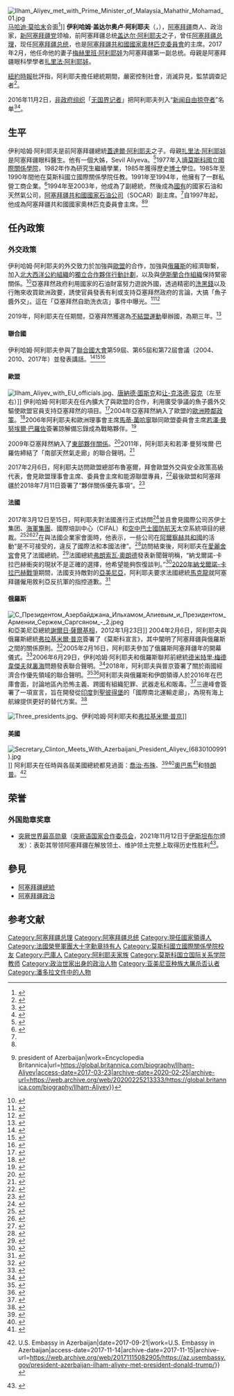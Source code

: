 {{Infobox officeholder
|name          = 伊利哈姆·阿利耶夫<br>İlham Əliyev
|image         = Ilham Aliyev (official portrait).jpg
|office        = 第4任[[阿塞拜疆總統|阿塞拜疆總統]]
|deputy = [[梅赫里班·阿利耶娃|梅赫里班·阿利耶娃]]
|primeminister = [[阿尔图尔·拉西扎德|阿尔图尔·拉西扎德]]<br>[[諾夫魯茲·馬馬多夫|諾夫魯茲·馬馬多夫]]<br>[[阿里·阿萨多夫|阿里·阿萨多夫]]
|term_start    = 2003年10月31日
|term_end      = 
|predecessor   = [[盖达尔·阿利耶夫|盖达尔·阿利耶夫]]
|successor     = 
|office1       = [[阿塞拜疆總理|第7任]][[阿塞拜疆總理|阿塞拜疆總理]]
|president1    =  [[蓋達爾·阿利耶夫|蓋達爾·阿利耶夫]]
|term_start1   = 2003年8月4日
|term_end1     = 2003年11月4日
|predecessor1  = [[阿尔图尔·拉西扎德|阿尔图尔·拉西扎德]]
|successor1    = [[阿尔图尔·拉西扎德|阿尔图尔·拉西扎德]]
|office2       = 新阿塞拜疆黨主席
|term_start2   = 2003年10月31日
|term_end2     = 
|predecessor2  = [[蓋達爾·阿利耶夫|蓋達爾·阿利耶夫]]
|successor2    = 
|birth_name    = İlham Heydər oğlu Əliyev
|birth_date    = {{birth date and age|1961|12|24|df=y}}
|birth_place   = {{flag|USSR|1955}}[[亞塞拜然蘇維埃社會主義共和國|亞塞拜然]][[巴庫|巴庫]]
|nationality    = {{AZE}}
|death_date    = 
|death_place   = 
|party         = [[新阿塞拜疆黨|新阿塞拜疆黨]]
|spouse        = [[梅赫里班·阿利耶娃|梅赫里班·阿利耶娃]] {{small|(1983–至今)}}
|children      = [[萊拉·阿利耶娃|萊拉·阿利耶娃]]<br />艾素·阿利耶娃<br />盖达尔·阿利耶夫
|alma_mater    = [[莫斯科國立國際關係學院|莫斯科國立國際關係學院]]
|religion      = [[什葉派|伊斯蘭教什葉派]]
|signature     = Signature of Ilham Aliyev.svg
}}
[[File:Ilham_Aliyev_met_with_Prime_Minister_of_Malaysia_Mahathir_Mohamad_01.jpg|thumb]][[马哈迪·莫哈末|马哈迪·莫哈末]]会面<ref>{{Cite web|title=伊利哈姆·阿利耶夫总统接见马来西亚总理马哈迪·莫哈末|url=https://azertag.az/chn/xeber/china-1348512|accessdate=|author=|date=|format=|publisher=|language=|archive-date=2022-04-07|archive-url=https://web.archive.org/web/20220407182308/https://azertag.az/chn/xeber/china-1348512}}</ref>]]
'''伊利哈姆·盖达尔奥卢·阿利耶夫'''（{{lang-az|İlham Heydər oğlu Əliyev}}，{{bd|1961年|12月24日|}}），[[阿塞拜疆|阿塞拜疆]]商人、政治家，[[新阿塞拜疆党|新阿塞拜疆党]]领袖，前阿塞拜疆总统[[盖达尔·阿利耶夫|盖达尔·阿利耶夫]]之子，曾任[[阿塞拜疆总理|阿塞拜疆总理]]，现任[[阿塞拜疆总统|阿塞拜疆总统]]，也是[[阿塞拜疆共和國國家奧林匹克委員會|阿塞拜疆共和國國家奧林匹克委員會]]的主席。2017年2月，他任命他的妻子[[梅赫里班·阿利耶娃|梅赫里班·阿利耶娃]]为阿塞拜疆第一副总统。母親是阿塞拜疆眼科學學者[[扎里法·阿利耶娃|扎里法·阿利耶娃]]。

[[紐約時報|紐約時報]]批評指，阿利耶夫擔任總統期間，嚴密控制社會，消滅异見，監禁調查記者<ref>{{Cite web |url=https://cn.nytimes.com/world/20201022/azerbaijan-armenia-nagorno-karabakh-refugees/ |title=纳卡冲突：阿塞拜疆的痛苦、愤怒与战争狂热 |accessdate=2020-10-22 |archive-date=2020-12-04 |archive-url=https://web.archive.org/web/20201204113043/https://cn.nytimes.com/world/20201022/azerbaijan-armenia-nagorno-karabakh-refugees/ |dead-url=no }}</ref>。

2016年11月2日，[[非政府组织|非政府组织]]「[[无国界记者|无国界记者]]」把阿利耶夫列入“[[新闻自由掠夺者|新闻自由掠夺者]]”名单<ref>{{Cite web|title=2016年全球35个新闻自由掠夺者列表|url=https://rsf.org/en/portraits/predator|accessdate=2020-12-07|author=|date=|format=|work=RSF|publisher=|language=en|archive-date=2018-03-25|archive-url=https://web.archive.org/web/20180325045530/https://rsf.org/en/portraits/predator}}</ref><ref>{{Cite web|title=新闻自由公敌名单 习近平李显龙上榜|url=https://www.cincainews.com/news/world/2016/11/03/20161103-rsf-enemies-of-press-freedom/1241873|accessdate=2020-11-30|last=综合报导|first=2016年 11月 03日 星期四 04:33 下午 Myt|work=www.cincainews.com|language=zh|archive-date=2020-12-15|archive-url=https://web.archive.org/web/20201215121308/https://www.cincainews.com/news/world/2016/11/03/20161103-rsf-enemies-of-press-freedom/1241873}}</ref>。

== 生平 ==
伊利哈姆·阿利耶夫是前阿塞拜疆總統[[蓋達爾·阿利耶夫|蓋達爾·阿利耶夫]]之子。母親[[扎里法·阿利耶娃|扎里法·阿利耶娃]]是阿塞拜疆眼科醫生。他有一個大姊，Sevil Aliyeva。<ref>{{cite web |title=A Challenger In Azerbaijan's Ruling Family? |url=https://www.rferl.org/a/A_Challenger_In_Azerbaijans_Ruling_Family/1619232.html |website=rferl.org |publisher=Radio Free Europe/RadioLiberty |access-date=26 January 2021 |archive-date=2022-04-08 |archive-url=https://web.archive.org/web/20220408121148/https://www.rferl.org/a/A_Challenger_In_Azerbaijans_Ruling_Family/1619232.html }}</ref>1977年入讀[[莫斯科國立國際關係學院|莫斯科國立國際關係學院]]，1982年作為研究生繼續學業，1985年獲得歷史[[哲學博士|博士]]學位。1985年至1990年間他在莫斯科國立國際關係學院任教。1991年至1994年，他擁有了一群私營工商企業。<ref name=":1">{{Cite web|url=http://en.president.az/president/biography|title=PRESIDENT » Biography|website=Official web-site of President of Azerbaijan Republic|access-date=2017-03-23|archive-date=2015-01-20|archive-url=https://web.archive.org/web/20150120082618/http://en.president.az/president/biography}}</ref>1994年至2003年，他成為了副總統，然後成為[[國有|國有]]的國家石油和天然氣公司，[[阿塞拜疆共和國國家石油公司|阿塞拜疆共和國國家石油公司]]（SOCAR）副主席。<ref name=":1" />自1997年起，他成為阿塞拜疆共和國國家奧林匹克委員會主席。<ref name=":1" /><ref name="Encyclopedia Britannica">{{Cite news|title=Ilham Aliyev {{!}} president of Azerbaijan|work=Encyclopedia Britannica|url=https://global.britannica.com/biography/Ilham-Aliyev|access-date=2017-03-23|archive-date=2020-02-25|archive-url=https://web.archive.org/web/20200225213333/https://global.britannica.com/biography/Ilham-Aliyev}}</ref>

== 任內政策 ==
=== 外交政策 ===
伊利哈姆·阿利耶夫的外交致力於加強與[[歐盟|歐盟]]的合作，加強與[[俄羅斯|俄羅斯]]的經濟聯繫，加入[[北大西洋公約組織|北大西洋公約組織]]的[[獨立合作夥伴行動計劃|獨立合作夥伴行動計劃]]，以及與[[伊斯蘭合作組織|伊斯蘭合作組織]]保持緊密關係。<ref name="oic-oci.org">{{Cite web|title=President of the Republic of Azerbaijan Receives OIC S...|url=https://www.oic-oci.org/topic/?t_id=8169&ref=3298&lan=en|url-status=dead|archive-url=https://web.archive.org/web/20171201034232/https://www.oic-oci.org/topic/?t_id=8169&ref=3298&lan=en|archive-date=2017-12-01|access-date=2017-11-17|website=www.oic-oci.org}}</ref>亞塞拜然政府利用國家的石油財富努力遊說外國，透過精密的[[洗黑錢|洗黑錢]]以及行賄來收買歐洲政要，誘使官員發表有利或支持亞塞拜然政府的言論，大搞「魚子醬外交」。這在「亞塞拜然自助洗衣店」事件中曝光。<ref name=":11">{{Cite web|date=2017-09-04|title=Everything you need to know about the Azerbaijani Laundromat|url=http://www.theguardian.com/world/2017/sep/04/everything-you-need-to-know-about-the-azerbaijani-laundromat|access-date=2021-07-04|website=the Guardian|language=en|archive-date=2021-03-05|archive-url=https://web.archive.org/web/20210305142038/https://www.theguardian.com/world/2017/sep/04/everything-you-need-to-know-about-the-azerbaijani-laundromat}}</ref><ref name=":13">{{Cite web|date=2017-09-04|title=UK at centre of secret $3bn Azerbaijani money laundering and lobbying scheme|url=http://www.theguardian.com/world/2017/sep/04/uk-at-centre-of-secret-3bn-azerbaijani-money-laundering-and-lobbying-scheme|access-date=2021-07-04|website=the Guardian|language=en|archive-date=2021-03-05|archive-url=https://web.archive.org/web/20210305142138/https://www.theguardian.com/world/2017/sep/04/uk-at-centre-of-secret-3bn-azerbaijani-money-laundering-and-lobbying-scheme}}</ref>

2019年，阿利耶夫在任期間，亞塞拜然獲選為[[不結盟運動|不結盟運動]]舉辦國，為期三年。<ref name="CaucWatch_AZ2chair_NAM">{{cite web | title= Azerbaijan to chair the Non-Aligned Movement | website= [[Caucusus_Watch|Caucusus Watch]] |date = 2019-10-29 | url = https://caucasuswatch.de/news/2158.html | access-date = 2020-10-22 |archive-url= https://archive.today/20201022193518/https://caucasuswatch.de/news/2158.html |archive-date= 2020-10-22 |url-status=live }}</ref>

==== 聯合國 ====
伊利哈姆·阿利耶夫參與了[[聯合國大會|聯合國大會]]第59屆、第65屆和第72屆會議（2004、2010、2017年）並發表講話。<ref>{{Cite web|url=http://www.un.org/webcast/ga/59/statements/azeeng040924.pdf|title=Text of the Speech in UN webpage|access-date=2021-09-29|archive-date=2018-12-16|archive-url=https://web.archive.org/web/20181216033028/http://www.un.org/webcast/ga/59/statements/azeeng040924.pdf}}</ref><ref>{{Cite web|url=https://gadebate.un.org/sites/default/files/gastatements/65/65_AZ_en.pdf|title=Text of the Statement in UN session|website=gadebate.un.org|access-date=2021-09-29|archive-date=2017-11-07|archive-url=https://web.archive.org/web/20171107020941/https://gadebate.un.org/sites/default/files/gastatements/65/65_AZ_en.pdf}}</ref><ref name=":4">{{Cite web|url=http://files.preslib.az/site/ialiyev/2017.pdf|title=Speeched of the President of Azerbaijan - Library of President's Administration|access-date=2021-09-29|archive-date=2018-01-27|archive-url=https://web.archive.org/web/20180127091359/http://files.preslib.az/site/ialiyev/2017.pdf}}</ref>

==== 歐盟 ====
[[File:Ilham_Aliyev_with_EU_officials.jpg|left]]、[[唐納德·圖斯克|唐納德·圖斯克]]和[[让-克洛德·容克|让-克洛德·容克]]（左至右）]]
伊利哈姆·阿利耶夫在任內擴大了與歐盟的合作，利用廣受爭議的魚子醬外交驅使歐盟官員支持亞塞拜然的項目。<ref name="The_Guardian_caviar">{{cite news | last1= Doward | first1= Jamie |last2=Latimer |first2=Charlotte | title= Plush hotels and caviar diplomacy: how Azerbaijan's elite wooed MPs | date= 2013-11-24 |newspaper= [[The_Guardian|The Guardian]] | url= https://www.theguardian.com/world/2013/nov/24/azerbaijan-caviar-diplomacy-for-mps |access-date=2020-10-21 |archive-url= https://web.archive.org/web/20150705183925/http://www.theguardian.com/world/2013/nov/24/azerbaijan-caviar-diplomacy-for-mps |archive-date= 2015-07-05 |url-status=live }}</ref>2004年亞塞拜然納入了歐盟的[[歐洲睦鄰政策|歐洲睦鄰政策]]。<ref>{{Cite web|url=https://eeas.europa.eu/headquarters/headquarters-homepage/330/european-neighbourhood-policy-enp_en|title=European Neighbourhood Policy (ENP) - EEAS - European External Action Service - European Commission|website=EEAS - European External Action Service|access-date=2017-11-11|archive-date=2022-03-26|archive-url=https://web.archive.org/web/20220326065625/https://eeas.europa.eu/headquarters/headquarters-homepage/330/european-neighbourhood-policy-enp_en}}</ref>2006年阿利耶夫和歐洲理事會主席[[馬蒂·萬哈寧|馬蒂·萬哈寧]]聯同歐盟委員會主席[[若澤·曼努埃爾·巴羅佐|若澤·曼努埃爾·巴羅佐]]簽署諒解備忘錄成為戰略夥伴。<ref>{{Cite web|url=http://www.europarl.europa.eu/meetdocs/2009_2014/documents/dsca/dv/dsca_20130321_14/dsca_20130321_14en.pdf|title=MoU between Azerbaijan Republic and European Union|access-date=Sep 16, 2020|archive-date=2017-11-11|archive-url=https://web.archive.org/web/20171111204858/http://www.europarl.europa.eu/meetdocs/2009_2014/documents/dsca/dv/dsca_20130321_14/dsca_20130321_14en.pdf}}</ref>

2009年亞塞拜然納入了[[東部夥伴關係|東部夥伴關係]]。<ref>{{Cite web|url=https://eeas.europa.eu/headquarters/headquarters-homepage/419/eastern-partnership_en|title=Eastern Partnership - EEAS - European External Action Service - European Commission|website=EEAS - European External Action Service|access-date=2017-11-11|archive-date=2017-04-03|archive-url=https://web.archive.org/web/20170403013824/https://eeas.europa.eu/headquarters/headquarters-homepage/419/eastern-partnership_en}}</ref>2011年，阿利耶夫和若澤·曼努埃爾·巴羅佐締結了「南部天然氣走廊」的聯合聲明。<ref>{{Cite web|url=http://gpf-europe.com/upload/iblock/bb6/20500c15d01.pdf|title=Joint declaration on Southern Gas Corridor|access-date=2021-09-29|archive-date=2016-03-28|archive-url=https://web.archive.org/web/20160328122232/http://gpf-europe.com/upload/iblock/bb6/20500c15d01.pdf}}</ref>

2017年2月6日，阿利耶夫訪問歐盟總部布魯塞爾，拜會歐盟外交與安全政策高級代表，會見歐盟理事會主席、委員會主席和能源聯盟專員，<ref>{{Cite news|url=http://www.diplomatmagazine.nl/2017/02/20/president-aliyev-in-brussels/|title=President Aliyev in Brussels - Diplomat magazine|date=2017-02-20|work=Diplomat magazine|access-date=2017-11-11|archive-date=2020-03-11|archive-url=https://web.archive.org/web/20200311220010/http://www.diplomatmagazine.nl/2017/02/20/president-aliyev-in-brussels/}}</ref>最後歐盟和阿塞拜疆於2018年7月11日簽署了“夥伴關係優先事項”。<ref>{{Cite news|url=https://www.euractiv.com/section/azerbaijan/news/eu-and-azerbaijan-agree-partnership-priorities/|title=EU and Azerbaijan agree 'Partnership Priorities'|date=2018-07-12|work=euractiv.com|access-date=2018-11-16|archive-date=2022-04-25|archive-url=https://web.archive.org/web/20220425081732/https://www.euractiv.com/section/azerbaijan/news/eu-and-azerbaijan-agree-partnership-priorities/}}</ref>

==== 法國 ====
2017年3月12日至15日，阿利耶夫對法國進行正式訪問<ref>{{Cite news|url=https://blogs.mediapart.fr/henri-fourcadis/blog/130317/jean-francois-mancel-pour-la-verite-et-la-paix-entre-larmenie-et-lazerbaidjan|title=Jean-François Mancel : "Pour la vérité et la paix entre l'Arménie et l'Azerbaïdjan"|work=Club de Mediapart|access-date=2017-03-16|language=fr|archive-url=https://web.archive.org/web/20170318172816/https://blogs.mediapart.fr/henri-fourcadis/blog/130317/jean-francois-mancel-pour-la-verite-et-la-paix-entre-larmenie-et-lazerbaidjan|archive-date=2017-03-18|url-status=dead}}</ref>並且會見國際公司苏伊士集团、[[海軍集團|海軍集團]]、國際培訓中心（CIFAL）和[[空中巴士國防航天|空中巴士國防航天]]太空系統項目的總裁。<ref>{{Cite news|url=http://azertag.az/en/xeber/1042718|title=President Ilham Aliyev met with Deputy CEO of SUEZ in Paris VIDEO|date=2017-03-13|access-date=2017-03-16|archive-date=2022-04-21|archive-url=https://web.archive.org/web/20220421231900/https://azertag.az/en/xeber/1042718}}</ref><ref>{{Cite news|url=http://azertag.az/en/xeber/1042733|title=President Ilham Aliyev met with Chairman and CEO of CIFAL Group in Paris VIDEO|date=2017-03-13|access-date=2017-03-16|archive-date=2021-03-25|archive-url=https://web.archive.org/web/20210325225459/https://azertag.az/en/xeber/1042733}}</ref><ref>{{Cite news|url=http://azertag.az/en/xeber/1042842|title=President Ilham Aliyev met with Executive Vice President of Space Systems in Airbus Defence and Space Division VIDEO|date=2017-03-13|access-date=2017-03-16|archive-date=2021-03-15|archive-url=https://web.archive.org/web/20210315120706/https://azertag.az/en/xeber/1042842}}</ref>在與法國企業家會面時，他表示，一些公司在[[阿爾察赫共和國|阿爾察赫共和國]]的活動“是不可接受的，違反了國際法和本國法律”。<ref>{{Cite news|url=http://azertag.az/en/xeber/1043236|title=Our relations with France are of great importance, Azerbaijani President Ilham Aliyev told members of MEDEF International VIDEO|date=2017-03-14|access-date=2017-03-16|archive-date=2021-03-08|archive-url=https://web.archive.org/web/20210308033436/https://azertag.az/en/xeber/1043236}}</ref>訪問結束後，阿利耶夫在[[愛麗舍宮|愛麗舍宮]]會見了法國總統。<ref>{{Cite news|url=http://www.elysee.fr/photos/diner-officiel-en-l-honneur-de-m-ilham-aliyev-president-de-la-republique-d-azerbaidjan/|title=Dîner officiel en l'honneur de M. Ilham ALIYEV, Président de la République d'Azerbaïdjan|last=République|first=Présidence de la|work=www.elysee.fr|access-date=2017-03-16|language=fr|archive-date=2017-03-27|archive-url=https://web.archive.org/web/20170327032124/http://www.elysee.fr/photos/diner-officiel-en-l-honneur-de-m-ilham-aliyev-president-de-la-republique-d-azerbaidjan/}}</ref>法國總統[[弗朗索瓦·奧朗德|弗朗索瓦·奧朗德]]發表新聞聲明稱，“納戈爾諾-卡拉巴赫衝突的現狀不是正確的選擇，他希望能夠恢復談判。”<ref>{{Cite web|title=Déclaration de M. François Hollande, Président de la République, sur les relations entre la France et l'Azerbaïdjan, à Paris le 14 mars 2017.|url=https://www.vie-publique.fr/discours/202414-declaration-de-m-francois-hollande-president-de-la-republique-sur-les|access-date=2021-07-05|website=Vie publique.fr|language=fr|archive-date=2022-05-01|archive-url=https://web.archive.org/web/20220501163902/https://www.vie-publique.fr/discours/202414-declaration-de-m-francois-hollande-president-de-la-republique-sur-les}}</ref>[[2020年納戈爾諾-卡拉巴赫戰爭|2020年納戈爾諾-卡拉巴赫戰爭]]期間，法國支持敵對的[[亞美尼亞|亞美尼亞]]，阿利耶夫要求法國總統[[馬克龍|馬克龍]]就阿塞拜疆僱用敘利亞反抗軍的指控道歉。<ref>{{Cite web|url=https://mediamax.am/en/news/foreignpolicy/39861/|title=Aliyev demands an apology from Macron|website=mediamax.am|access-date=2021-09-29|archive-date=2022-04-19|archive-url=https://web.archive.org/web/20220419145352/https://mediamax.am/en/news/foreignpolicy/39861/}}</ref>

==== 俄羅斯 ====
{{See also|阿塞拜疆－俄羅斯關係}}
[[File:С_Президентом_Азербайджана_Ильхамом_Алиевым_и_Президентом_Армении_Сержем_Саргсяном_-_2.jpeg|thumb]]和亞美尼亞總統[[謝爾日·薩爾基相|謝爾日·薩爾基相]]，2012年1月23日]]
2004年2月6日，阿利耶夫與俄羅斯總統[[弗拉基米爾·普京|弗拉基米爾·普京]]簽署了《莫斯科宣言》，其中闡明了阿塞拜疆與俄羅斯之間的關係原則。<ref>{{Cite news|url=https://www.rferl.org/a/1051467.html|title=Aliyev And Putin Sign Declaration Of Principles|work=RadioFreeEurope/RadioLiberty|access-date=2017-11-15|archive-date=2017-11-16|archive-url=https://web.archive.org/web/20171116040446/https://www.rferl.org/a/1051467.html}}</ref>2005年2月16日，阿利耶夫參加了俄羅斯阿塞拜疆年的開幕儀式。<ref>{{Cite news|url=http://en.kremlin.ru/events/president/transcripts/22829|title=Beginning of the Meeting with Azerbaijani President Ilkham Aliyev|work=President of Russia|access-date=2017-11-15|archive-date=2017-11-16|archive-url=https://web.archive.org/web/20171116023254/http://en.kremlin.ru/events/president/transcripts/22829}}</ref>2006年6月29日，伊利哈姆·阿利耶夫和俄羅斯聯邦前總統[[德米特里·梅德韋傑夫|德米特里·梅德韋傑夫]]就[[裏海|裏海]]問題發表聯合聲明。<ref>{{Cite web|url=http://archive.president.az/articles.php?item_id=20090630112540298&sec_id=12|title=Azərbaycan Respublikasının Prezidenti|last=President|website=archive.president.az|access-date=2017-11-15|archive-date=2022-04-08|archive-url=https://web.archive.org/web/20220408121149/http://archive.president.az/articles.php?item_id=20090630112540298&sec_id=12}}</ref>2018年，阿利耶夫與普京簽署了關於兩國經濟合作優先領域的聯合聲明。<ref name="en.kremlin.ru">{{Cite news|title=Meeting with President of Azerbaijan Ilham Aliyev|work=President of Russia|url=http://en.kremlin.ru/events/president/news/58638|url-status=live|access-date=2018-11-16|archive-url=https://archive.today/20201022190532/http://en.kremlin.ru/events/president/news/58638|archive-date=2020-10-22}}</ref><ref>{{Cite web|title=President of Azerbaijan Ilham Aliyev's official visit to Russia|url=https://azertag.az/en/xeber/President_of_Azerbaijan_Ilham_Aliyevs_official_visit_to_Russia__President_Ilham_Aliyev_met_with_President_Vladimir_Putin_VIDEO-1190763|access-date=2018-11-17|website=Azerbaijan State News Agency|archive-date=2022-04-19|archive-url=https://web.archive.org/web/20220419150705/https://azertag.az/en/xeber/President_of_Azerbaijan_Ilham_Aliyevs_official_visit_to_Russia__President_Ilham_Aliyev_met_with_President_Vladimir_Putin_VIDEO-1190763}}</ref>阿利耶夫與俄羅斯和伊朗領導人於2016年在巴庫會面，討論地區內恐怖主義、跨國有組織犯罪、武器走私和販毒。<ref>{{Cite news|title=Leaders of Russia, Iran, Azerbaijan discuss closer ties|work=Daily Herald|agency=Associated Press|url=http://www.dailyherald.com/article/20160808/business/308089876/|access-date=2017-08-23|archive-date=2021-02-24|archive-url=https://web.archive.org/web/20210224163718/https://www.dailyherald.com/article/20160808/business/308089876/}}</ref>三邊峰會簽署了一項宣言，旨在開發從[[印度|印度]]到[[聖彼得堡|聖彼得堡]]的「國際南北運輸走廊」，為現有海上航線提供更好的替代方案。<ref>{{Cite news|title=Baku to host first trilateral meeting of Russian, Azerbaijani, Iranian presidents|language=ru|work=TASS|url=http://tass.com/world/892981|access-date=2017-08-23|archive-date=2022-04-08|archive-url=https://web.archive.org/web/20220408121148/http://tass.com/world/892981}}</ref>

[[File:Three_presidents.jpg|thumb]]、伊利哈姆·阿利耶夫和[[弗拉基米爾·普京|弗拉基米爾·普京]]]]

==== 美國 ====
[[File:Secretary_Clinton_Meets_With_Azerbaijani_President_Aliyev_(6830100991).jpg|thumb]]]]
阿利耶夫在任時與各屆美國總統都見過面：[[乔治·沃克·布什|喬治·布殊]]、<ref>{{Cite web|url=https://georgewbush-whitehouse.archives.gov/news/releases/2006/04/20060428.html|title=President Bush Welcomes President Aliyev of Azerbaijan to the White House|website=georgewbush-whitehouse.archives.gov|access-date=2017-11-14|archive-date=2011-11-01|archive-url=https://web.archive.org/web/20111101063304/http://georgewbush-whitehouse.archives.gov/news/releases/2006/04/20060428.html}}</ref><ref>{{Cite web|url=https://history.state.gov/departmenthistory/visits/azerbaijan|title=Azerbaijan - Visits by Foreign Leaders - Department History - Office of the Historian|website=history.state.gov|access-date=2017-11-14|archive-date=2016-03-08|archive-url=https://web.archive.org/web/20160308043903/https://history.state.gov/departmenthistory/visits/azerbaijan}}</ref>[[奧巴馬|奧巴馬]]<ref>{{Cite news|url=http://en.trend.az/azerbaijan/politics/2477337.html|title=Barack Obama invites Ilham Aliyev to IV Nuclear Security Summit|date=2016-01-06|work=Trend.Az|access-date=2017-03-21|language=ru|archive-date=2017-08-23|archive-url=https://web.archive.org/web/20170823205432/https://en.trend.az/azerbaijan/politics/2477337.html|url-status=dead}}</ref>和[[唐納·川普|特朗普]]。<ref>{{Cite news|url=https://az.usembassy.gov/president-azerbaijan-ilham-aliyev-met-president-donald-trump/|title=President of Azerbaijan Ilham Aliyev met President Donald Trump {{!}} U.S. Embassy in Azerbaijan|date=2017-09-21|work=U.S. Embassy in Azerbaijan|access-date=2017-11-14|archive-date=2017-11-15|archive-url=https://web.archive.org/web/20171115082905/https://az.usembassy.gov/president-azerbaijan-ilham-aliyev-met-president-donald-trump/}}</ref>

==荣誉==
===外国勋章奖章===
* [[突厥世界最高勋章|突厥世界最高勋章]]（[[突厥语国家合作委员会|突厥语国家合作委员会]]，2021年11月12日于[[伊斯坦布尔|伊斯坦布尔]]颁发）：表彰其带领阿塞拜疆在解放领土、维护领土完整上取得历史性胜利<ref>{{en}}{{cite web |title=Eighth Summit of the Organization of Turkic States was held in Istanbul |url=https://www.turkkon.org/en/haberler/eighth-summit-of-the-organization-of-turkic-states-was-held-in-istanbul_2394 |publisher=Turkic Council |date=2021-11-12 |accessdate=2021-11-14 |archive-date=2022-05-21 |archive-url=https://web.archive.org/web/20220521145757/https://www.turkkon.org/en/haberler/eighth-summit-of-the-organization-of-turkic-states-was-held-in-istanbul_2394 }}</ref>。

== 參見 ==
*[[阿塞拜疆總統|阿塞拜疆總統]]
*[[阿塞拜疆政治|阿塞拜疆政治]]

==参考文献==
{{reflist}}

{{start box}}
{{succession box|[[阿尔图尔·拉西扎德|阿尔图尔·拉西扎德]]|[[阿尔图尔·拉西扎德|阿尔图尔·拉西扎德]]|[[阿塞拜疆总理|阿塞拜疆总理]]|2003年}}
{{succession box|[[盖达尔·阿利耶夫|盖达尔·阿利耶夫]]|现任|[[阿塞拜疆总统|阿塞拜疆总统]]|2003年至今}}
{{end box}}

{{阿塞拜疆政府首脑}}
{{独联体领袖}}
{{經濟合作組織領袖}}

{{DEFAULTSORT:Aliyev, Ilham}}
[[Category:阿塞拜疆总理|Category:阿塞拜疆总理]]
[[Category:阿塞拜疆总统|Category:阿塞拜疆总统]]
[[Category:現任國家領導人|Category:現任國家領導人]]
[[Category:法國榮譽軍團大十字勳章持有人|Category:法國榮譽軍團大十字勳章持有人]]
[[Category:莫斯科國立國際關係學院校友|Category:莫斯科國立國際關係學院校友]]
[[Category:巴庫人|Category:巴庫人]]
[[Category:阿利耶夫家族|Category:阿利耶夫家族]]
[[Category:莫斯科国立国际关系学院教师|Category:莫斯科国立国际关系学院教师]]
[[Category:政治世家出身的政治人物|Category:政治世家出身的政治人物]]
[[Category:亚美尼亚种族大屠杀否认者|Category:亚美尼亚种族大屠杀否认者]]
[[Category:潘多拉文件中的人物|Category:潘多拉文件中的人物]]